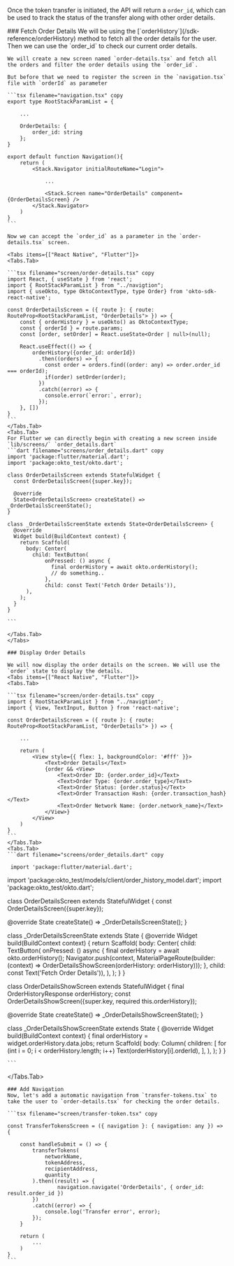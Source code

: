
Once the token transfer is initiated, the API will return a `order_id`, which can be used to track the status of the transfer along with other order details.

<Steps>
    ### Fetch Order Details
    We will be using the [`orderHistory`](/sdk-reference/orderHistory) method to fetch all the order details for the user. Then we can use the `order_id` to check our current order details.
    
    We will create a new screen named `order-details.tsx` and fetch all the orders and filter the order details using the `order_id`.

    But before that we need to register the screen in the `navigation.tsx` file with `orderId` as parameter

    ```tsx filename="navigation.tsx" copy
    export type RootStackParamList = {
        
        ...

        OrderDetails: { 
            order_id: string 
        };
    }

    export default function Navigation(){
        return (
            <Stack.Navigator initialRouteName="Login">
                
                ...

                <Stack.Screen name="OrderDetails" component={OrderDetailsScreen} />
            </Stack.Navigator>
        )
    }
    ```

    Now we can accept the `order_id` as a parameter in the `order-details.tsx` screen.

    <Tabs items={["React Native", "Flutter"]}>
    <Tabs.Tab>

    ```tsx filename="screen/order-details.tsx" copy
    import React, { useState } from 'react';
    import { RootStackParamList } from "../navigtion";
    import { useOkto, type OktoContextType, type Order} from 'okto-sdk-react-native';

    const OrderDetailsScreen = ({ route }: { route: RouteProp<RootStackParamList, "OrderDetails"> }) => {
        const { orderHistory } = useOkto() as OktoContextType;
        const { orderId } = route.params;
        const [order, setOrder] = React.useState<Order | null>(null);

        React.useEffect(() => {
            orderHistory({order_id: orderId})
              .then((orders) => {
                const order = orders.find((order: any) => order.order_id === orderId);
                if(order) setOrder(order);
              })
              .catch((error) => {
                console.error(`error:`, error);
              });
        }, [])
    }
    ```
    </Tabs.Tab>
    <Tabs.Tab>
    For Flutter we can directly begin with creating a new screen inside `lib/screens/` `order_details.dart`
    ```dart filename="screens/order_details.dart" copy
    import 'package:flutter/material.dart';
    import 'package:okto_test/okto.dart';

    class OrderDetailsScreen extends StatefulWidget {
      const OrderDetailsScreen({super.key});

      @override
      State<OrderDetailsScreen> createState() => _OrderDetailsScreenState();
    }

    class _OrderDetailsScreenState extends State<OrderDetailsScreen> {
      @override
      Widget build(BuildContext context) {
        return Scaffold(
          body: Center(
            child: TextButton(
                onPressed: () async {
                  final orderHistory = await okto.orderHistory();
                  // do something..
                },
                child: const Text('Fetch Order Details')),
          ),
        );
      }
    }

    ```

    </Tabs.Tab>
    </Tabs>

    ### Display Order Details

    We will now display the order details on the screen. We will use the `order` state to display the details.
    <Tabs items={["React Native", "Flutter"]}>
    <Tabs.Tab>

    ```tsx filename="screen/order-details.tsx" copy
    import { RootStackParamList } from "../navigtion";
    import { View, TextInput, Button } from 'react-native';

    const OrderDetailsScreen = ({ route }: { route: RouteProp<RootStackParamList, "OrderDetails"> }) => {
        
        ...

        return (
            <View style={{ flex: 1, backgroundColor: '#fff' }}>
                <Text>Order Details</Text>
                {order && <View>
                    <Text>Order ID: {order.order_id}</Text>
                    <Text>Order Type: {order.order_type}</Text>
                    <Text>Order Status: {order.status}</Text>
                    <Text>Order Transaction Hash: {order.transaction_hash}</Text>
                    <Text>Order Network Name: {order.network_name}</Text>
                </View>}
            </View>
        )
    }
    ```
    </Tabs.Tab>
    <Tabs.Tab>
    ```dart filename="screens/order_details.dart" copy

     import 'package:flutter/material.dart';
import 'package:okto_test/models/client/order_history_model.dart';
import 'package:okto_test/okto.dart';

class OrderDetailsScreen extends StatefulWidget {
  const OrderDetailsScreen({super.key});

  @override
  State<OrderDetailsScreen> createState() => _OrderDetailsScreenState();
}

class _OrderDetailsScreenState extends State<OrderDetailsScreen> {
  @override
  Widget build(BuildContext context) {
    return Scaffold(
      body: Center(
        child: TextButton(
            onPressed: () async {
              final orderHistory = await okto.orderHistory();
              Navigator.push(context, MaterialPageRoute(builder: (context) => OrderDetailsShowScreen(orderHistory: orderHistory)));
            },
            child: const Text('Fetch Order Details')),
      ),
    );
  }
}

class OrderDetailsShowScreen extends StatefulWidget {
  final OrderHistoryResponse orderHistory;
  const OrderDetailsShowScreen({super.key, required this.orderHistory});

  @override
  State<OrderDetailsShowScreen> createState() => _OrderDetailsShowScreenState();
}

class _OrderDetailsShowScreenState extends State<OrderDetailsShowScreen> {
  @override
  Widget build(BuildContext context) {
    final orderHistory = widget.orderHistory.data.jobs;
    return Scaffold(
      body: Column(
        children: [
          for (int i = 0; i < orderHistory.length; i++) Text(orderHistory[i].orderId),
        ],
      ),
    );
  }
}

    ```
</Tabs.Tab>
    </Tabs>

    ### Add Navigation
    Now, let's add a automatic navigation from `transfer-tokens.tsx` to take the user to `order-details.tsx` for checking the order details.

    ```tsx filename="screen/transfer-token.tsx" copy

    const TransferTokensScreen = ({ navigation }: { navigation: any }) => {
        
        const handleSubmit = () => {
            transferTokens(
                networkName,
                tokenAddress,
                recipientAddress,
                quantity
            ).then((result) => {
                    navigation.navigate('OrderDetails', { order_id: result.order_id })
            })
            .catch((error) => {
                console.log('Transfer error', error);
            });
        }
        
        return (
            ...
        )
    }
    ```
</Steps>
